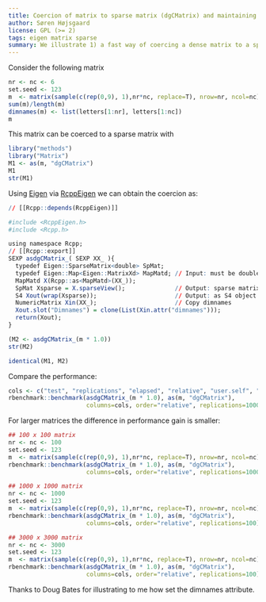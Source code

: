 ```yaml
---
title: Coercion of matrix to sparse matrix (dgCMatrix) and maintaining dimnames.
author: Søren Højsgaard
license: GPL (>= 2)
tags: eigen matrix sparse
summary: We illustrate 1) a fast way of coercing a dense matrix to a sparse matrix and 2) how to copy the dimnames from the dense to the sparse matrix.
---
```



Consider the following matrix

```r
nr <- nc <- 6
set.seed <- 123
m  <- matrix(sample(c(rep(0,9), 1),nr*nc, replace=T), nrow=nr, ncol=nc)
sum(m)/length(m)
dimnames(m) <- list(letters[1:nr], letters[1:nc])
m
```
This matrix can be coerced to a sparse matrix with

```r
library("methods")
library("Matrix")
M1 <- as(m, "dgCMatrix")
M1 
str(M1)
```

Using [Eigen](http://eigen.tuxfamily.org) via
[RcppEigen](http://cran.r-project.org/web/packages/RcppEigen/index.html) we
can obtain the coercion as:

```r
// [[Rcpp::depends(RcppEigen)]]

#include <RcppEigen.h>
#include <Rcpp.h>

using namespace Rcpp;
// [[Rcpp::export]]
SEXP asdgCMatrix_( SEXP XX_ ){
  typedef Eigen::SparseMatrix<double> SpMat;   
  typedef Eigen::Map<Eigen::MatrixXd> MapMatd; // Input: must be double
  MapMatd X(Rcpp::as<MapMatd>(XX_));
  SpMat Xsparse = X.sparseView();              // Output: sparse matrix
  S4 Xout(wrap(Xsparse));                      // Output: as S4 object
  NumericMatrix Xin(XX_);                      // Copy dimnames
  Xout.slot("Dimnames") = clone(List(Xin.attr("dimnames")));
  return(Xout);
}
```


```r
(M2 <- asdgCMatrix_(m * 1.0))
str(M2)
```



```r
identical(M1, M2)
```

Compare the performance:

```r
cols <- c("test", "replications", "elapsed", "relative", "user.self", "sys.self")	
rbenchmark::benchmark(asdgCMatrix_(m * 1.0), as(m, "dgCMatrix"),	
                      columns=cols, order="relative", replications=1000)
```

For larger matrices the difference in performance gain is smaller:

```r
## 100 x 100 matrix
nr <- nc <- 100
set.seed <- 123
m  <- matrix(sample(c(rep(0,9), 1),nr*nc, replace=T), nrow=nr, ncol=nc)
rbenchmark::benchmark(asdgCMatrix_(m * 1.0), as(m, "dgCMatrix"),	
                      columns=cols, order="relative", replications=1000)

## 1000 x 1000 matrix
nr <- nc <- 1000
set.seed <- 123
m  <- matrix(sample(c(rep(0,9), 1),nr*nc, replace=T), nrow=nr, ncol=nc)
rbenchmark::benchmark(asdgCMatrix_(m * 1.0), as(m, "dgCMatrix"),	
                      columns=cols, order="relative", replications=100)

## 3000 x 3000 matrix
nr <- nc <- 3000
set.seed <- 123
m  <- matrix(sample(c(rep(0,9), 1),nr*nc, replace=T), nrow=nr, ncol=nc)
rbenchmark::benchmark(asdgCMatrix_(m * 1.0), as(m, "dgCMatrix"),	
                      columns=cols, order="relative", replications=100)
```

Thanks to Doug Bates for illustrating to me how set the dimnames attribute.
